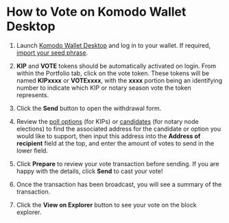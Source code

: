 

# How to Vote on Komodo Wallet Desktop

1. Launch [Komodo Wallet Desktop](https://atomicdex.io/en/desktop/) and log in to your wallet. If required, [import your seed phrase](https://forum.komodoplatform.com/t/import-private-key-or-seed-phrase-into-atomicdex-desktop/567).

2. **KIP** and **VOTE** tokens should be automatically activated on login. From within the Portfolio tab, click on the vote token. These tokens will be named **KIPxxxx** or **VOTExxxx**, with the **xxxx** portion being an identifying number to indicate which KIP or notary season vote the token represents.

<OptimizedImage title="How to Vote on Komodo Wallet Desktop" src={voteKomodoWalletDesktop1} alt="How to Vote on Komodo Wallet Desktop" />

3. Click the **Send** button to open the withdrawal form.

<OptimizedImage title="How to Vote on Komodo Wallet Desktop" src={voteKomodoWalletDesktop2} alt="How to Vote on Komodo Wallet Desktop" />

4. Review the [poll options](https://github.com/KomodoPlatform/kips) \(for KIPs\) or [candidates](https://github.com/KomodoPlatform/notaryNodes) \(for notary node elections\) to find the associated address for the candidate or option you would like to support, then input this address into the **Address of recipient** field at the top, and enter the amount of votes to send in the lower field.

<OptimizedImage title="How to Vote on Komodo Wallet Desktop" src={voteKomodoWalletDesktop3} alt="How to Vote on Komodo Wallet Desktop" />

5. Click **Prepare** to review your vote transaction before sending. If you are happy with the details, click **Send** to cast your vote!

<OptimizedImage title="How to Vote on Komodo Wallet Desktop" src={voteKomodoWalletDesktop4} alt="How to Vote on Komodo Wallet Desktop" />

6. Once the transaction has been broadcast, you will see a summary of the transaction.

<OptimizedImage title="How to Vote on Komodo Wallet Desktop" src={voteKomodoWalletDesktop5} alt="How to Vote on Komodo Wallet Desktop" />

7. Click the **View on Explorer** button to see your vote on the block explorer.

<OptimizedImage title="How to Vote on Komodo Wallet Desktop" src={voteKomodoWalletDesktop6} alt="How to Vote on Komodo Wallet Desktop" />